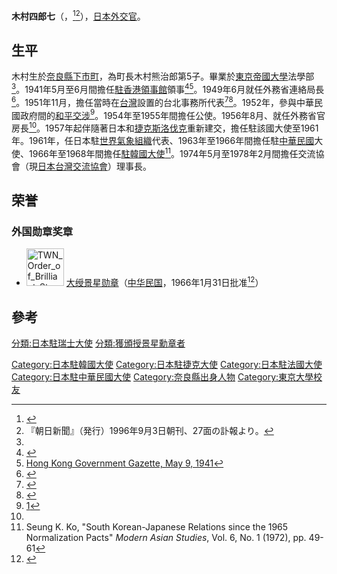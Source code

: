 {{Infobox ambassador
| name  = 木村 四郎七
| original_name = 
| native_name_lang = 
| image = 
| imagesize = 
| order = 1
| ambassador_from = 日本
| country = 大韓民國
| term_start = 1966年
| term_end = 1968年
|1blankname    = {{nowrap|[[外務大臣_(日本)|外務大臣]]}}
|1namedata     = [[椎名悦三郎|椎名悦三郎]]<br>[[三木武夫|三木武夫]]
| predecessor = {{link-ja|前田利一|前田利一}}（代）
| successor = {{link-en|金山政英|Masahide Kanayama}}
| order2 = 11
| ambassador_from2 = 日本
| country2 = 中華民國
| term_start2 = 1963年
| term_end2 = 1966年
|1blankname2    = {{nowrap|[[外務大臣_(日本)|外務大臣]]}}
|1namedata2     = [[大平正芳|大平正芳]]<br>[[椎名悦三郎|椎名悦三郎]]
| predecessor2 = [[井口貞夫|井口貞夫]]
| successor2 = [[島津久大|島津久大]]
| order3 = 3
| ambassador_from3 = 日本
| country3 = 瑞士
| term_start3 = 1961年
| term_end3 = 1963年
|1blankname3    = {{nowrap|[[外務大臣_(日本)|外務大臣]]}}
|1namedata3     = [[小坂善太郎|小坂善太郎]]<br>[[大平正芳|大平正芳]]
| predecessor3 = {{link-ja|奥村勝藏|奥村勝蔵}}
| successor3 = {{link-ja|大江晃|大江晃}}
| order4 = 1
| ambassador_from4 = 日本
| country4 = 捷克斯洛伐克
| term_start4 = 1957年
| term_end4 = 1961年
|1blankname4    = {{nowrap|[[外務大臣_(日本)|外務大臣]]}}
|1namedata4     = [[岸信介|岸信介]]<br>{{link-ja|藤山愛一郎|藤山愛一郎}}<br>[[小坂善太郎|小坂善太郎]]
| predecessor4 = 新創職位（開設大使館）
| successor4 = {{link-ja|三宅喜二郎|三宅喜二郎}}
|birth_date = {{birth date|1902|10|24}}
|birth_place = {{JPN}}[[奈良縣|奈良縣]][[下市町|下市町]]
|death_date = {{death date and age|1996|8|28|1902|10|24}}
|death_place = 
|alma_mater =[[東京帝國大學|東京帝國大學]]法學部 
|profession = 
|occupation=
|spouse = 
|parents=木村熊治郎（父）
|relatives= 
|children= 
|party = 
|website=
}}
'''木村四郎七'''（{{jpn|j=木村　四郎七|hg=きむら しろうしち|rm=Kimura Shiroshichi}}，{{bd|1902年|10月24日|1996年|8月28日}}<ref name="shimoichi">{{Cite book|title=大和下市史|author=下市町史編纂委員会|page=28|year=1958|publisher=下市町教育委員会}}</ref><ref>『朝日新聞』（{{Link-ja|朝日新聞東京本社|朝日新聞東京本社|東京本社}}発行）1996年9月3日朝刊、27面の訃報より。</ref>），[[日本|日本]][[外交官|外交官]]。

==生平==
木村生於[[奈良縣|奈良縣]][[下市町|下市町]]，為町長木村熊治郎第5子。畢業於[[東京帝國大學|東京帝國大學]]法學部<ref name="shimoichi" />。1941年5月至6月間擔任[[日本駐香港總領事館|駐香港領事館]]領事<ref>{{Cite web |url=http://home.comcast.net/~eo9066/Newsclip4.html |title=存档副本 |accessdate=2016-06-18 |archive-date=2015-09-30 |archive-url=https://web.archive.org/web/20150930223207/http://home.comcast.net/~eo9066/Newsclip4.html |dead-url=no }}</ref><ref>[http://sunzi.lib.hku.hk/hkgro/view/g1941/303722.pdf Hong Kong Government Gazette, May 9, 1941]</ref>。1949年6月就任外務省連絡局長<ref name="folist">{{Cite web|url=http://www5.pf-x.net/~inouemasaya/folist.htm|title=戦後外務省主要幹部任免表|accessdate=2013-08-12|publisher=日本国外務省|archive-date=2012-10-26|archive-url=https://web.archive.org/web/20121026181510/http://www5.pf-x.net/~inouemasaya/folist.htm|dead-url=yes}}</ref>。1951年11月，擔任當時在[[台灣|台灣]]設置的台北事務所代表<ref>{{Cite article|url=http://www.meijigakuin.ac.jp/~hongbo/PRIME29Zhang.pdf|title=在台北海外事務所の開設をめぐる日本外交の主体性―国民政府外交档案からみた戦後初期日中関係の形成―|page=103|author=張宏波|accessdate=2013-08-12|archive-date=2014-08-14|archive-url=https://web.archive.org/web/20140814130558/http://www.meijigakuin.ac.jp/~hongbo/PRIME29Zhang.pdf|dead-url=no}}</ref><ref>{{Cite web |url=http://www.ibiblio.org/korean-war-cia-foia-releases/1951/DailyReports/1951-11-09.pdf |title=CIA Daily Digest, November 9, 1951 |accessdate=2016-06-17 |archive-date=2016-03-03 |archive-url=https://web.archive.org/web/20160303225131/http://www.ibiblio.org/korean-war-cia-foia-releases/1951/DailyReports/1951-11-09.pdf |dead-url=no }}</ref>。1952年，參與中華民國政府間的[[中華民國與日本國間和平條約|和平交涉]]<ref>[http://english.president.gov.tw/Default.aspx?tabid=491&itemid=19408&rmid=2355&sd=2009/5/5&ed=2009/5/5]</ref>。1954年至1955年間擔任{{Link-fr|日本駐法國大使館|Ambassade du Japon en France}}公使。1956年8月、就任外務省官房長<ref name="folist" />。1957年起伴隨著日本和[[捷克斯洛伐克|捷克斯洛伐克]]重新建交，擔任駐該國大使至1961年。1961年，任日本駐[[世界氣象組織|世界氣象組織]]代表、1963年至1966年間擔任駐[[中華民國|中華民國]]大使、1966年至1968年間擔任[[日本駐大韓民國大使館|駐韓國大使]]<ref>Seung K. Ko, "South Korean-Japanese Relations since the 1965 Normalization Pacts" ''Modern Asian Studies'', Vol. 6, No. 1 (1972), pp. 49-61</ref>。1974年5月至1978年2月間擔任交流協會（現[[日本台灣交流協會|日本台灣交流協會]]）理事長。

==荣誉==
===外国勋章奖章===
* [[File:TWN_Order_of_Brilliant_Star_2Class_BAR.svg|60px]] [[景星勋章|大绶景星勋章]]（[[中华民国|中华民国]]，1966年1月31日批准<ref>{{cite journal |title=總統令 |url=https://twinfo.ncl.edu.tw/tiqry/hypage.cgi?HYPAGE=search/merge_pdf.hpg&dtd_id=12&type=g&sysid=D6600134&jid=79007133&vol=55020400&page=%E9%A0%811-2 |journal=總統府公報 |publisher=總統府第三局 |volume=第1720號 |date=1966-02-04 |page=1页 |access-date=2021-09-07 |archive-date=2021-09-07 |archive-url=https://web.archive.org/web/20210907080826/https://twinfo.ncl.edu.tw/tiqry/hypage.cgi?HYPAGE=search%2Fmerge_pdf.hpg&dtd_id=12&type=g&sysid=D6600134&jid=79007133&vol=55020400&page=%E9%A0%811-2 |dead-url=no }}</ref>）

==參考==
<references />
{{日本駐香港總領事}}
{{日本駐華大使||中華民國大使}}
{{日本駐韓國大使}}
{{DEFAULTSORT:Kimura Shiroshichi}}
[[Category:日本駐韓國大使|Category:日本駐韓國大使]]
[[Category:日本駐捷克大使|Category:日本駐捷克大使]]
[[Category:日本駐法國大使|Category:日本駐法國大使]]
[[Category:日本駐中華民國大使|Category:日本駐中華民國大使]]
[[分類:日本駐瑞士大使|分類:日本駐瑞士大使]]
[[Category:奈良縣出身人物|Category:奈良縣出身人物]]
[[Category:東京大學校友|Category:東京大學校友]]
[[分類:獲頒授景星勳章者|分類:獲頒授景星勳章者]]